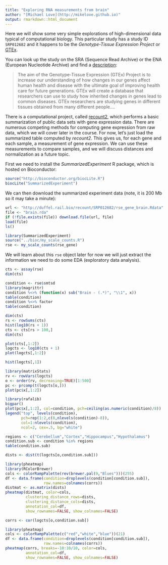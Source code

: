 ```yaml
---
title: "Exploring RNA measurements from brain"
author: "[Michael Love](http://mikelove.github.io)"
output: rmarkdown::html_document
---
```


Here we will show some very simple explorations of high-dimensional
data typical of computational biology. This particular study has a
study ID `SRP012682` and it happens to be the 
*Genotype-Tissue Expression Project* or 
[GTEx](https://gtexportal.org).

You can look up the study on the SRA (Sequence Read Archive) or the
ENA (European Nucleotide Archive) and find a [description](http://www.ebi.ac.uk/ena/data/view/PRJNA75899):

> The aim of the Genotype-Tissue Expression (GTEx) Project is to
> increase our understanding of how changes in our genes affect human
> health and disease with the ultimate goal of improving health care
> for future generations. GTEx will create a database that researchers
> can use to study how inherited changes in genes lead to common
> diseases. GTEx researchers are studying genes in different tissues
> obtained from many different people....

There is a computational project, called 
[recount2](https://jhubiostatistics.shinyapps.io/recount/), which performs a
basic summarization of public data sets with gene expression
data. There are numerous competing methods for computing gene
expression from raw data, which we will cover later in the course. For
now, let's just load the summarized table computed by *recount2*.
This gives us, for each gene and each sample, a measurement of gene
expression. We can use these measurements to compare samples, and we
will discuss distances and normalization as a future topic.

First we need to install the *SummarizedExperiment* R package, which is hosted on
Bioconductor:

```r
source("http://bioconductor.org/biocLite.R")
biocLite("SummarizedExperiment")
```

We can then download the summarized experiment data (note, it is 200
Mb so it may take a minute):

```r
url <- "http://duffel.rail.bio/recount/SRP012682/rse_gene_brain.Rdata"
file <- "brain.rda"
if (!file.exists(file)) download.file(url, file)
load(file)
ls()
```

```r
library(SummarizedExperiment)
source("../bioc/my_scale_counts.R")
rse <- my_scale_counts(rse_gene)
```

We will learn about this `rse` object later for now we will just
extract the information we need to do some EDA (exploratory data
analysis). 

```r
cts <- assay(rse)
dim(cts)

condition <- rse$smtsd
library(magrittr)
condition %<>% (function(x) sub("Brain - (.*)", "\\1", x))
table(condition)
condition %<>% factor
table(condition)

dim(cts)
rs <- rowSums(cts)
hist(log10(rs + 1))
cts <- cts[rs > 100,]
dim(cts)

plot(cts[,1:2])
logcts <- log10(cts + 1)
plot(logcts[,1:2])

hist(logcts[,1])

library(matrixStats)
rv <- rowVars(logcts)
o <- order(rv, decreasing=TRUE)[1:500]
pc <- prcomp(t(logcts[o,]))
plot(pc$x[,1:2])

library(rafalib)
bigpar()
plot(pc$x[,1:2], col=condition, pch=ceiling(as.numeric(condition)/8))
legend("top", levels(condition),
       pch=rep(1:2,c(8,nlevels(condition)-8)),
       col=1:nlevels(condition),
       ncol=2, cex=.5, bg="white")

regions <- c("Cerebellum","Cortex","Hippocampus","Hypothalamus")
condition.sub <- condition %in% regions
table(condition.sub)

dists <- dist(t(logcts[o,condition.sub]))

library(pheatmap)
library(RColorBrewer)
cols <- colorRampPalette(rev(brewer.pal(9,"Blues")))(255)
df <- data.frame(condition=droplevels(condition[condition.sub]),
                 row.names=colnames(corrs))
distmat <- as.matrix(dists)
pheatmap(distmat, color=cols,
         clustering_distance_rows=dists,
         clustering_distance_cols=dists,
         annotation_col=df,
         show_rownames=FALSE, show_colnames=FALSE)

corrs <- cor(logcts[o,condition.sub])

library(pheatmap)
cols <- colorRampPalette(c("red","white","blue"))(21)
df <- data.frame(condition=droplevels(condition[condition.sub]),
                 row.names=colnames(corrs))
pheatmap(corrs, breaks=-10:10/10, color=cols,
         annotation_col=df,
         show_rownames=FALSE, show_colnames=FALSE)
```
